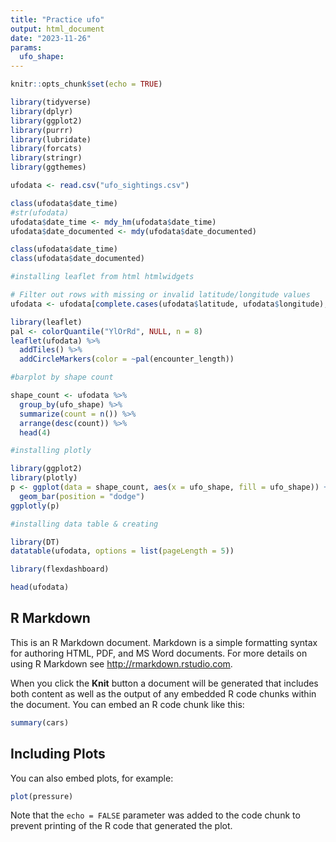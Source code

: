 ```yaml
---
title: "Practice ufo"
output: html_document
date: "2023-11-26"
params:
  ufo_shape: 
---
```


```r
knitr::opts_chunk$set(echo = TRUE)
```

```r
library(tidyverse)
library(dplyr)
library(ggplot2)
library(purrr)
library(lubridate)
library(forcats)
library(stringr)
library(ggthemes)

```


```r
ufodata <- read.csv("ufo_sightings.csv")

```


```r
class(ufodata$date_time)
#str(ufodata)
ufodata$date_time <- mdy_hm(ufodata$date_time)
ufodata$date_documented <- mdy(ufodata$date_documented)

```

```r
class(ufodata$date_time)
class(ufodata$date_documented)
```

```r
#installing leaflet from html htmlwidgets

# Filter out rows with missing or invalid latitude/longitude values
ufodata <- ufodata[complete.cases(ufodata$latitude, ufodata$longitude), ]

library(leaflet)
pal <- colorQuantile("YlOrRd", NULL, n = 8)
leaflet(ufodata) %>% 
  addTiles() %>%
  addCircleMarkers(color = ~pal(encounter_length))

```



```r
#barplot by shape count 

shape_count <- ufodata %>%
  group_by(ufo_shape) %>%
  summarize(count = n()) %>%
  arrange(desc(count)) %>%
  head(4)

```



```r
#installing plotly

library(ggplot2)
library(plotly)
p <- ggplot(data = shape_count, aes(x = ufo_shape, fill = ufo_shape)) +
  geom_bar(position = "dodge")
ggplotly(p)
```





```r
#installing data table & creating 

library(DT)
datatable(ufodata, options = list(pageLength = 5))
```


```r
library(flexdashboard)
```

```r
head(ufodata)
```

## R Markdown

This is an R Markdown document. Markdown is a simple formatting syntax for authoring HTML, PDF, and MS Word documents. For more details on using R Markdown see <http://rmarkdown.rstudio.com>.

When you click the **Knit** button a document will be generated that includes both content as well as the output of any embedded R code chunks within the document. You can embed an R code chunk like this:

```r
summary(cars)
```

## Including Plots

You can also embed plots, for example:

```r
plot(pressure)
```

Note that the `echo = FALSE` parameter was added to the code chunk to prevent printing of the R code that generated the plot.
